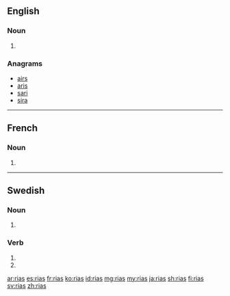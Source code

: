 ==English==

===Noun===
{{head|en|noun plural form}}

# {{plural of|ria|lang=en}}

===Anagrams===
* [[airs#English|airs]]
* [[aris#English|aris]]
* [[sari#English|sari]]
* [[sira#English|sira]]

----

==French==

===Noun===
{{head|fr|noun plural form|cat2= terms with incomplete gender}}

# {{plural of|ria|lang=fr}}

----

==Swedish==

===Noun===
{{head|sv|noun form}}

# {{sv-noun-form-indef-gen|ria}}

===Verb===
{{head|sv|verb form}}

# {{sv-verb-form-inf-pass|ria}}
# {{sv-verb-form-pre-pass|ria}}

[[ar:rias]]
[[es:rias]]
[[fr:rias]]
[[ko:rias]]
[[id:rias]]
[[mg:rias]]
[[my:rias]]
[[ja:rias]]
[[sh:rias]]
[[fi:rias]]
[[sv:rias]]
[[zh:rias]]